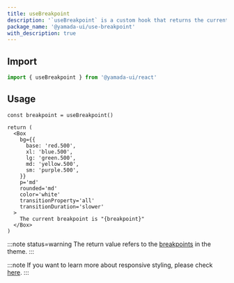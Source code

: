 ```yaml
---
title: useBreakpoint
description: '`useBreakpoint` is a custom hook that returns the current breakpoint. This hook monitors changes in the window size and returns the appropriate value.'
package_name: '@yamada-ui/use-breakpoint'
with_description: true
---
```


## Import

```ts
import { useBreakpoint } from '@yamada-ui/react'
```

## Usage

```tsx functional=true
const breakpoint = useBreakpoint()

return (
  <Box
    bg={{
      base: 'red.500',
      xl: 'blue.500',
      lg: 'green.500',
      md: 'yellow.500',
      sm: 'purple.500',
    }}
    p='md'
    rounded='md'
    color='white'
    transitionProperty='all'
    transitionDuration='slower'
  >
    The current breakpoint is "{breakpoint}"
  </Box>
)
```

:::note status=warning
The return value refers to the [breakpoints](/styled-system/theming/default-theme#breakpoint) in the theme.
:::

:::note
If you want to learn more about responsive styling, please check [here](/styled-system/responsive-styles).
:::
